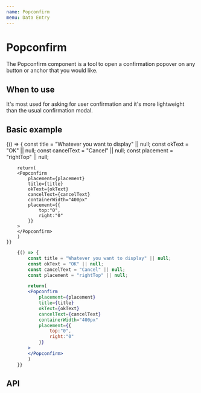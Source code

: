 ```yaml
---
name: Popconfirm
menu: Data Entry
---
```




# Popconfirm

The Popconfirm component is a tool to open a confirmation popover on any button or anchor that you would like.

## When to use 

It's most used for asking for user confirmation and it's more lightweight than the usual confirmation modal.

## Basic example

<Playground>
    {() => {
        const title = "Whatever you want to display" || null;
        const okText = "OK" || null;
        const cancelText = "Cancel" || null;
        const placement = "rightTop" || null;

        return(
        <Popconfirm 
            placement={placement} 
            title={title} 
            okText={okText} 
            cancelText={cancelText}
            containerWidth="400px"
            placement={{
                top:"0",
                right:"0"
            }}
        >
        </Popconfirm>
        )
    }}
</Playground>

```jsx
    {() => {
        const title = "Whatever you want to display" || null;
        const okText = "OK" || null;
        const cancelText = "Cancel" || null;
        const placement = "rightTop" || null;

        return(
        <Popconfirm 
            placement={placement} 
            title={title} 
            okText={okText} 
            cancelText={cancelText}
            containerWidth="400px"
            placement={{
                top:"0",
                right:"0"
            }}
        >
        </Popconfirm>
        )
    }}
```

## API

<Props of={Popconfirm} />

